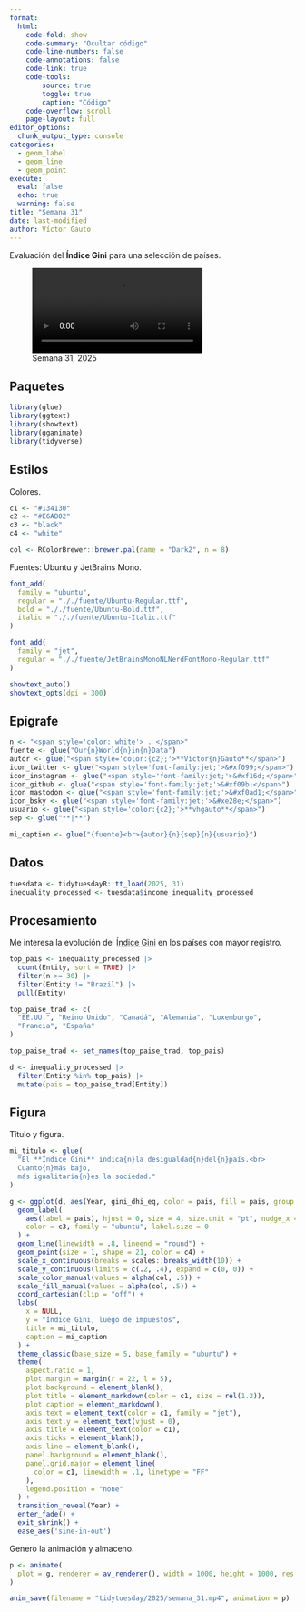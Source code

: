 ```yaml
---
format:
  html:
    code-fold: show
    code-summary: "Ocultar código"
    code-line-numbers: false
    code-annotations: false
    code-link: true
    code-tools:
        source: true
        toggle: true
        caption: "Código"
    code-overflow: scroll
    page-layout: full
editor_options:
  chunk_output_type: console
categories:
  - geom_label
  - geom_line
  - geom_point
execute:
  eval: false
  echo: true
  warning: false
title: "Semana 31"
date: last-modified
author: Víctor Gauto
---
```


Evaluación del **Índice Gini** para una selección de países.

![Semana 31, 2025](semana_31.mp4){loop="true"}

## Paquetes

```r
library(glue)
library(ggtext)
library(showtext)
library(gganimate)
library(tidyverse)
```

## Estilos

Colores.

```r
c1 <- "#134130"
c2 <- "#E6AB02"
c3 <- "black"
c4 <- "white"

col <- RColorBrewer::brewer.pal(name = "Dark2", n = 8)
```

Fuentes: Ubuntu y JetBrains Mono.

```r
font_add(
  family = "ubuntu",
  regular = "././fuente/Ubuntu-Regular.ttf",
  bold = "././fuente/Ubuntu-Bold.ttf",
  italic = "././fuente/Ubuntu-Italic.ttf"
)

font_add(
  family = "jet",
  regular = "././fuente/JetBrainsMonoNLNerdFontMono-Regular.ttf"
)

showtext_auto()
showtext_opts(dpi = 300)
```

## Epígrafe

```r
n <- "<span style='color: white'> . </span>"
fuente <- glue("Our{n}World{n}in{n}Data")
autor <- glue("<span style='color:{c2};'>**Víctor{n}Gauto**</span>")
icon_twitter <- glue("<span style='font-family:jet;'>&#xf099;</span>")
icon_instagram <- glue("<span style='font-family:jet;'>&#xf16d;</span>")
icon_github <- glue("<span style='font-family:jet;'>&#xf09b;</span>")
icon_mastodon <- glue("<span style='font-family:jet;'>&#xf0ad1;</span>")
icon_bsky <- glue("<span style='font-family:jet;'>&#xe28e;</span>")
usuario <- glue("<span style='color:{c2};'>**vhgauto**</span>")
sep <- glue("**|**")

mi_caption <- glue("{fuente}<br>{autor}{n}{sep}{n}{usuario}")
```

## Datos

```r
tuesdata <- tidytuesdayR::tt_load(2025, 31)
inequality_processed <- tuesdata$income_inequality_processed
```

## Procesamiento

Me interesa la evolución del [Índice Gini](https://es.wikipedia.org/wiki/Coeficiente_de_Gini) en los países con mayor registro.

```r
top_pais <- inequality_processed |> 
  count(Entity, sort = TRUE) |> 
  filter(n >= 30) |> 
  filter(Entity != "Brazil") |> 
  pull(Entity)

top_paise_trad <- c(
  "EE.UU.", "Reino Unido", "Canadá", "Alemania", "Luxemburgo",
  "Francia", "España"
)

top_paise_trad <- set_names(top_paise_trad, top_pais)

d <- inequality_processed |> 
  filter(Entity %in% top_pais) |> 
  mutate(pais = top_paise_trad[Entity])
```

## Figura

Título y figura.

```r
mi_titulo <- glue(
  "El **Índice Gini** indica{n}la desigualdad{n}del{n}país.<br>
  Cuanto{n}más bajo, 
  más igualitaria{n}es la sociedad."
)

g <- ggplot(d, aes(Year, gini_dhi_eq, color = pais, fill = pais, group = pais)) +
  geom_label(
    aes(label = pais), hjust = 0, size = 4, size.unit = "pt", nudge_x = .5,
    color = c3, family = "ubuntu", label.size = 0
  ) +
  geom_line(linewidth = .8, lineend = "round") +
  geom_point(size = 1, shape = 21, color = c4) +
  scale_x_continuous(breaks = scales::breaks_width(10)) +
  scale_y_continuous(limits = c(.2, .4), expand = c(0, 0)) +
  scale_color_manual(values = alpha(col, .5)) +
  scale_fill_manual(values = alpha(col, .5)) +
  coord_cartesian(clip = "off") +
  labs(
    x = NULL,
    y = "Índice Gini, luego de impuestos",
    title = mi_titulo,
    caption = mi_caption
  ) +
  theme_classic(base_size = 5, base_family = "ubuntu") +
  theme(
    aspect.ratio = 1,
    plot.margin = margin(r = 22, l = 5),
    plot.background = element_blank(),
    plot.title = element_markdown(color = c1, size = rel(1.2)),
    plot.caption = element_markdown(),
    axis.text = element_text(color = c1, family = "jet"),
    axis.text.y = element_text(vjust = 0),
    axis.title = element_text(color = c1),
    axis.ticks = element_blank(),
    axis.line = element_blank(),
    panel.background = element_blank(),
    panel.grid.major = element_line(
      color = c1, linewidth = .1, linetype = "FF"
    ),
    legend.position = "none"
  ) +
  transition_reveal(Year) +
  enter_fade() +
  exit_shrink() +
  ease_aes('sine-in-out')
```

Genero la animación y almaceno.

```r
p <- animate(
  plot = g, renderer = av_renderer(), width = 1000, height = 1000, res = 300
)

anim_save(filename = "tidytuesday/2025/semana_31.mp4", animation = p)
```
